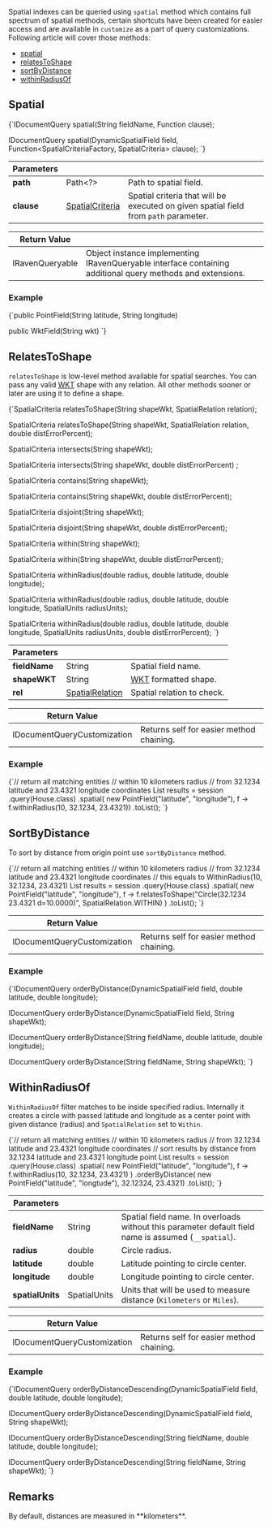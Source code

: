 
Spatial indexes can be queried using `spatial` method which contains full spectrum of spatial methods, certain shortcuts have been created for easier access and are available in `customize` as a part of query customizations. Following article will cover those methods:

- [spatial](../../../client-api/session/querying/how-to-query-a-spatial-index.mdx#spatial)
- [relatesToShape](../../../client-api/session/querying/how-to-query-a-spatial-index.mdx#relatestoshape)
- [sortByDistance](../../../client-api/session/querying/how-to-query-a-spatial-index.mdx#sortbydistance)
- [withinRadiusOf](../../../client-api/session/querying/how-to-query-a-spatial-index.mdx#withinradiusof)

## Spatial

<TabItem value="spatial_1" label="spatial_1">
<CodeBlock language="java">
{`IDocumentQuery<T> spatial(String fieldName, Function<SpatialCriteriaFactory, SpatialCriteria> clause);

IDocumentQuery<T> spatial(DynamicSpatialField field, Function<SpatialCriteriaFactory, SpatialCriteria> clause);
`}
</CodeBlock>
</TabItem>

| Parameters | | |
| ------------- | ------------- | ----- |
| **path** | Path&lt;?&gt; | Path to spatial field. |
| **clause** | [SpatialCriteria](../../../glossary/spatial-criteria-factory.mdx) | Spatial criteria that will be executed on given spatial field from `path` parameter. |

| Return Value | |
| ------------- | ----- |
| IRavenQueryable | Object instance implementing IRavenQueryable interface containing additional query methods and extensions. |

### Example

<TabItem value="spatial_2" label="spatial_2">
<CodeBlock language="java">
{`public PointField(String latitude, String longitude)

public WktField(String wkt)
`}
</CodeBlock>
</TabItem>



## RelatesToShape

`relatesToShape` is low-level method available for spatial searches. You can pass any valid [WKT](https://en.wikipedia.org/wiki/Well-known_text_representation_of_geometry) shape with any relation.  All other methods sooner or later are using it to define a shape.

<TabItem value="spatial_3" label="spatial_3">
<CodeBlock language="java">
{`SpatialCriteria relatesToShape(String shapeWkt, SpatialRelation relation);

SpatialCriteria relatesToShape(String shapeWkt, SpatialRelation relation, double distErrorPercent);

SpatialCriteria intersects(String shapeWkt);

SpatialCriteria intersects(String shapeWkt, double distErrorPercent) ;

SpatialCriteria contains(String shapeWkt);

SpatialCriteria contains(String shapeWkt, double distErrorPercent);

SpatialCriteria disjoint(String shapeWkt);

SpatialCriteria disjoint(String shapeWkt, double distErrorPercent);

SpatialCriteria within(String shapeWkt);

SpatialCriteria within(String shapeWkt, double distErrorPercent);

SpatialCriteria withinRadius(double radius, double latitude, double longitude);

SpatialCriteria withinRadius(double radius, double latitude, double longitude, SpatialUnits radiusUnits);

SpatialCriteria withinRadius(double radius, double latitude, double longitude, SpatialUnits radiusUnits, double distErrorPercent);
`}
</CodeBlock>
</TabItem>

| Parameters | | |
| ------------- | ------------- | ----- |
| **fieldName** | String | Spatial field name. |
| **shapeWKT** | String | [WKT](https://en.wikipedia.org/wiki/Well-known_text_representation_of_geometry) formatted shape. |
| **rel** | [SpatialRelation](../../../glossary/spatial-relation.mdx) | Spatial relation to check. |

| Return Value | |
| ------------- | ----- |
| IDocumentQueryCustomization | Returns self for easier method chaining. |

### Example

<TabItem value="spatial_4" label="spatial_4">
<CodeBlock language="java">
{`// return all matching entities
// within 10 kilometers radius
// from 32.1234 latitude and 23.4321 longitude coordinates
List<House> results = session
    .query(House.class)
    .spatial(
        new PointField("latitude", "longitude"),
        f -> f.withinRadius(10, 32.1234, 23.4321))
    .toList();
`}
</CodeBlock>
</TabItem>



## SortByDistance

To sort by distance from origin point use `sortByDistance` method.

<TabItem value="spatial_5" label="spatial_5">
<CodeBlock language="java">
{`// return all matching entities
// within 10 kilometers radius
// from 32.1234 latitude and 23.4321 longitude coordinates
// this equals to WithinRadius(10, 32.1234, 23.4321)
List<House> results = session
    .query(House.class)
    .spatial(
        new PointField("latitude", "longitude"),
        f -> f.relatesToShape("Circle(32.1234 23.4321 d=10.0000)", SpatialRelation.WITHIN)
    )
    .toList();
`}
</CodeBlock>
</TabItem>

| Return Value | |
| ------------- | ----- |
| IDocumentQueryCustomization | Returns self for easier method chaining. |

### Example

<TabItem value="spatial_6" label="spatial_6">
<CodeBlock language="java">
{`IDocumentQuery<T> orderByDistance(DynamicSpatialField field, double latitude, double longitude);

IDocumentQuery<T> orderByDistance(DynamicSpatialField field, String shapeWkt);

IDocumentQuery<T> orderByDistance(String fieldName, double latitude, double longitude);

IDocumentQuery<T> orderByDistance(String fieldName, String shapeWkt);
`}
</CodeBlock>
</TabItem>



## WithinRadiusOf

`WithinRadiusOf` filter matches to be inside specified radius. Internally it creates a circle with passed latitude and longitude as a center point with given distance (radius) and `SpatialRelation` set to `Within`.

<TabItem value="spatial_7" label="spatial_7">
<CodeBlock language="java">
{`// return all matching entities
// within 10 kilometers radius
// from 32.1234 latitude and 23.4321 longitude coordinates
// sort results by distance from 32.1234 latitude and 23.4321 longitude point
List<House> results = session
    .query(House.class)
    .spatial(
        new PointField("latitude", "longitude"),
        f -> f.withinRadius(10, 32.1234, 23.4321)
    )
    .orderByDistance(
        new PointField("latitude", "longtude"),
        32.12324, 23.4321)
    .toList();
`}
</CodeBlock>
</TabItem>

| Parameters | | |
| ------------- | ------------- | ----- |
| **fieldName** | String | Spatial field name. In overloads without this parameter default field name is assumed (`__spatial`). |
| **radius** | double | Circle radius. | 
| **latitude** | double | Latitude pointing to circle center. |
| **longitude** | double | Longitude pointing to circle center. |
| **spatialUnits** | SpatialUnits | Units that will be used to measure distance (`Kilometers` or `Miles`). |

| Return Value | |
| ------------- | ----- |
| IDocumentQueryCustomization | Returns self for easier method chaining. |

### Example

<TabItem value="spatial_8" label="spatial_8">
<CodeBlock language="java">
{`IDocumentQuery<T> orderByDistanceDescending(DynamicSpatialField field, double latitude, double longitude);

IDocumentQuery<T> orderByDistanceDescending(DynamicSpatialField field, String shapeWkt);

IDocumentQuery<T> orderByDistanceDescending(String fieldName, double latitude, double longitude);

IDocumentQuery<T> orderByDistanceDescending(String fieldName, String shapeWkt);
`}
</CodeBlock>
</TabItem>



## Remarks

<Admonition type="note" title="">
By default, distances are measured in **kilometers**.
</Admonition>


